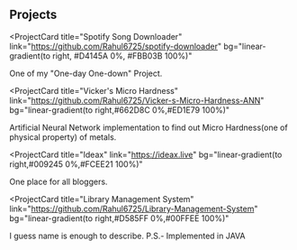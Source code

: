 ## Projects

<ProjectCard
  title="Spotify Song Downloader"
  link="https://github.com/Rahul6725/spotify-downloader"
  bg="linear-gradient(to right, #D4145A 0%, #FBB03B 100%)"
>
  One of my "One-day One-down" Project.
</ProjectCard>

<ProjectCard
  title="Vicker's Micro Hardness"
  link="https://github.com/Rahul6725/Vicker-s-Micro-Hardness-ANN"
  bg="linear-gradient(to right,#662D8C 0%,#ED1E79 100%)"
>
  Artificial Neural Network implementation to find out Micro Hardness(one of physical property) of metals.
</ProjectCard>

<ProjectCard
  title="Ideax"
  link="https://ideax.live"
  bg="linear-gradient(to right,#009245 0%,#FCEE21 100%)"
>
  One place for all bloggers.
</ProjectCard>

<ProjectCard
  title="Library Management System"
  link="https://github.com/Rahul6725/Library-Management-System"
  bg="linear-gradient(to right,#D585FF 0%,#00FFEE 100%)"
>
  I guess name is enough to describe. P.S.- Implemented in JAVA
</ProjectCard>

